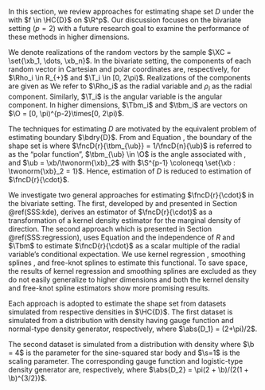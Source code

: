 

In this section, we review approaches for estimating shape set $D$ under the \mbox{assumption $\Xb_i \iid F$ for $i = 1, \dots, n$} with \ac{pdf} $f \in \HC{D}$ on $\R^p$. Our discussion focuses on the bivariate setting ($p=2$) with a future research goal to examine the performance of these methods in higher dimensions.

We denote realizations of the random vectors by the sample $\XC = \set{\xb_1, \dots, \xb_n}$. In the bivariate setting, the components of each random vector in Cartesian and polar coordinates are, respectively, \eqq{
  \Xb_i = \bmat{X_{i1} \\ X_{i2}} \qquad \text{and} \qquad \Wb_i = \bmat{\Rho_i \\ \T_i},
} for $\Rho_i \in R_{+}$ and $\T_i \in [0, 2\pi)$. Realizations of the components are given as \eqq{
  \xb_i = \bmat{x_{i1} \\ x_{i2}} \qquad \text{and} \qquad \wb_i = \bmat{\rho_i \\ \t_i}.
} We refer to $\Rho_i$ as the radial variable and $\rho_i$ as the radial component. Similarly, $\T_i$ is the angular variable \mbox{and $\t_i$} is the angular component. In higher dimensions, $\Tbm_i$ and $\tbm_i$ are vectors on $\O = [0, \pi)^{p-2}\times[0, 2\pi)$.

The techniques for estimating $D$ are motivated by the equivalent problem of estimating boundary $\bdry{D}$. From \mbox{Equation \eqref{Eq:D-boundary}} and Equation \eqref{Eq:boundary}, the boundary of the shape set is \eeq[boundary-u]{
  \bdry{D} = \set{\fncD{r}{\tbm_{\ub}}\ub : \ub \in \S^{p-1}},
} where $\fncD{r}{\tbm_{\ub}} = 1/\fncD{n}{\ub}$ is referred to as the "polar function", $\tbm_{\ub} \in \O$ is the angle associated with \mbox{direction $\ub$}, and $\ub = \xb/\twonorm{\xb}_2$ with $\S^{p-1} \coloneqq \set{\xb : \twonorm{\xb}_2 = 1}$. Hence, estimation of $D$ is reduced to estimation of $\fncD{r}{\cdot}$.

We investigate two general approaches for estimating $\fncD{r}{\cdot}$ in the bivariate setting. The first, developed by \citet{Kamiya2019} and presented in Section \@ref(SSS:kde), derives an estimator of $\fncD{r}{\cdot}$ as a transformation of a kernel density estimator for the marginal density of direction. The second approach which is presented in Section \@ref(SSS:regression), uses Equation \eqref{Eq:stargen} and the independence of $R$ and $\Tbm$ \citep{Kamiya2008} to estimate $\fncD{r}{\cdot}$ as a scalar multiple of the radial variable's conditional expectation. We use kernel regression \citep{Nadaraya1964, Watson1964}, smoothing splines \citep{Spath1988, Spath1995}, and free-knot splines \citep{DiMatteo2001} to estimate this functional. To save space, the results of kernel regression and smoothing splines are excluded as they do not easily generalize to higher dimensions and both the kernel density and free-knot spline estimators show more promising results.

Each approach is adopted to estimate the shape set from datasets simulated from respective densities in $\HC{D}$. The first dataset is simulated from a distribution with density \eeq[Simulation-1]{
  f_1(\xb) = \begin{cases} \frac{1}{2 + \pi}\expo{-\frac{1}{2}\paren{\abs{x_1} + \abs{x_2}}^2}, & \text{if $x_2 \geq 0$}; \\
      \frac{1}{2 + \pi}\expo{-\frac{1}{2}\paren{x_1^2 + x_2^2}}, & \text{otherwise,}
      \end{cases}
} having gauge function and normal-type density generator, respectively, \eeq[simulation-1]{
  \fncD[D_1]{n}{\xb} = \begin{cases} \abs{x_1} + \abs{x_2} & \text{for $x_2 > 0$}, \\
                               \sqrt{x_1^2 + x_2^2} & \text{for $x_2 \leq 0$}
                 \end{cases} \qquad \text{and} \qquad 
  \fnc{f_{01}}{r} = \frac{1}{2\abs{D_1}}\expo{-\frac{r^2}{2}},
} where $\abs{D_1} = (2+\pi)/2$.

The second dataset is simulated from a distribution with density \eeq[Simulation-2]{
  f_2(\xb; k) = \dfrac{\expo{-\frac{\sqrt{x_1^2 + x_2^2} + \b\frac{x_2^2}{\sqrt{x_1^2 + x_2^2}}}{\s}}}{\s^2\abs{D_2}\fnc{\log}{4}\paren{1 + \expo{-\frac{\sqrt{x_1^2 + x_2^2} + \b\frac{x_2^2}{\sqrt{x_1^2 + x_2^2}}}{\s}}}^2},
} where $\b = 4$ is the parameter for the sine-squared star body \citep{Liebscher2016} and $\s=1$ is the scaling parameter. The corresponding gauge function and logistic-type density generator are, respectively, \eeq[simulation-2]{
  \fncD[D_2]{n}{\xb} = \sqrt{x_1^2 + x_2^2}\paren{1 + \b\frac{x_2^2}{x_1^2 + x_2^2}},
  \qquad \text{and} \qquad
  \fnc{f_{02}}{r} = \frac{e^{-r/\s}}{\s^2\abs{D_2}\fnc{\log}{4}\paren{1 + e^{-r/\s}}^2},
} where $\abs{D_2} = \pi(2 + \b)/(2(1 + \b)^{3/2})$.

<!-- Finally, by assuming $\fncD{r}{\cdot}$ traces a curtate trochoid, we introduce the parametric trochoidal distribution families as candidate models for bivariate data in Section \@ref(SS:trochoidal-dist) and estimate the distribution and perform model selection using \ac{ml} estimation. -->

<!--Move this discussion to the estimation approach using the conditional mean-->

<!-- An important distinction must be made between the radial variable and the star-generalized radius variable. For random vector $\Xb_i \in \R^p$, the radial variable and the star-generalized radius variable are transformations of $\Xb_i$, respectively, \eqq{ -->
<!--   \Rho_i = \paren{\sumto{j=1}{p}X_{ij}^2}^{1/2} \qquad \text{and} \qquad R_i = \fnc{n_D}{\Xb_i}. -->
<!-- } The radial variable is the Euclidean distance of $\Xb$ from the origin and the star-generalized radius variable is the "distance" from the origin as measured by the gauge function. -->

<!-- In the bivariate setting, the function $\fnc{r_D}{\t, \mub}$ for $\t \in [0, 2\pi)$ is a univariate function in the polar plane with periodicity $2\pi$. There are many well founded strategies to estimating a continuous univariate function including nonparametric methods such as kernel smoothing \citep{Nadaraya1964, Watson1964} and smoothing splines \citep{Wahba1990, Spath1995}, semiparametric methods such as free-knot splines \citep{DiMatteo2001}, and parametric methods which are appropriate when the functional form of the underlying function is assumed to be from a family parameterized by a finite number of unknown parameters. -->

<!-- Nonparametric regression techniques provide simple and intuitive approaches to estimating a function through noisy data that do not assume a parametric form for the regression curve. A function space believed to contain the unknown regression curve is chosen based on assumptions of its smoothness such as continuity and differentiability. The data then determine an element of the function space to approximate the curve. -->

<!-- Compared to parametric models, nonparametric regression techniques rely more heavily on the data, are usually less interpretable, and inference may be more difficult and less efficient. However, the advantages of the parametric model are predicated on correctly specifying the functional form of the underlying regression curve. Nonparametric regression techniques overcome the difficulty of knowing the true functional form and are best suited for situations where little or no prior information about the function of interest is available. Parametric methods are most appropriate when details about the underlying process are known through scientific theory or expert knowledge. -->

<!-- For example, let $m(\cdot)$ denote the true regression curve and suppose we have a sample of $n$ observations. With a correctly specified parametric model, the mean squared error decays to zero at a rate of $n^{-1}$. The corresponding rate for nonparametric estimators is usually $n^{-\de}$ for $\de \in (0, 1)$ depending upon the smoothness of $m(\cdot)$. If $m(\cdot)$ is twice differentiable, then the decay rate is often quoted as $n^{-4/5}$ \citep{Eubank1999}. When the parametric model is misspecified, however, the $n^{-1}$ rate is no longer obtained and the nonparametric technique is likely to perform better in terms of mean-squared error. -->

<!-- Use of one technique does not preclude the use of the other. For example, nonparametric regression may be the approach used to perform the final stages of data analysis such as inference or may be exploratory in nature and aid in the selection of an appropriate parametric form. Thus, it is worth considering and comparing both approaches in our estimation of $\fncD{r}{\cdot}$. -->

<!--Below is a talk about choosing the "shape set" -->

<!-- When using the gauge function, we have some flexibility in determining which density level set is the shape set. The impact of this choice is examined later in the paper to assess whether estimation is affected by our choice of mapping a density level set to the shape set. For example, we may use an $\ell_{q}$-norm and say that the boundary of a density level set for which the largest $\ell_q$-norm is 1 is the boundary of the shape set. In other words, a more useful definition of the gauge function is \eeq[nD2]{ -->
<!--   \mink{\xb - \mub} = \maxa[\yb\in\R^p:\fnc{f}{\yb - \mub}=k]{\twonorm{\yb-\mub}_q}=\rstar, \qquad k = \fnc{f}{\xb - \mub}, -->
<!-- } where the value of the star-generalized radius variable produced by the gauge function is equal to the largest $\ell_q$-norm for all vectors producing a value $k$ of the density $f$. -->

<!-- For example, suppose we use the $\ell_2$-norm. Then the shape set is restricted to fit inside $\S^{p-1}$. In the bivariate setting, $D$ fits inside the unit circle and cannot have a volume greater than $\pi$. If instead we use the $\ell_{\nf}$-norm, then the shape set is restricted to fit inside the hypercube $\brac{-1, 1}^p$. In the bivariate setting, $D$ fits inside the square with vertices $(1, 1), (-1, 1), (-1, -1), (1, -1)$ and has a volume bounded above by $4$. -->

<!-- Finally, Equation \ref{Eq:nD2} gives us an intuitive way to find the star-generalized radius variable associated with an observation $\xb_i$ generated by a distribution $F \in \HC{D}$. The method is outlined below and uses the one-to-one relationship between the gauge function and the polar function for the boundary of the shape set given in Equation \ref{Eq:boundary}: -->

<!--   (1) Convert $\xb_i$ to polar coordinates $(\rho_i, \tbm_i)$ with respect to the center $\mub$, where $\rho_i$ is the radial component given as $\twonorm{\xb_i}_2$ and $\tbm_i$ is the angular component; -->
<!--   (1) Find the distance $r_i = \fnc{r}{\tbm_i}$ from $\mub$ to $\pd D$ in the direction of $\tbm_i$; -->
<!--   (1) The star-generalized radius variable for the $\ith$ observation is defined as \eqq{ \rstari{i} = \frac{\rho_i}{r_i}.} -->

<!-- To find the normalizing factor of the \ac{dgf}, assume we know the form of $f_0$ up to a proportional constant. We look at two \ac{dgf}'s with different tail decay, \eqq{ -->
<!--   \fnc{f_{01}}{r^{*}} \propto \ e^{-(r^{*})^2/2} \qquad \text{and} \qquad \fnc{f_{02}}{r^{*}} \propto \ \frac{1}{r^{*}}e^{-r^{*}}, -->
<!-- } where $f_{01}$ has the same rate of decay in the tails as the normal distribution and $f_{02}$ has the rate of decay equivalent to the logistic distribution. We previously found that the condition required of the \ac{dgf} to ensure that $f(\cdot) = f_0(n_D(\cdot))$ is a valid \ac{pdf} is \eqq{ -->
<!--   d\abs{D}\int_{0}^{\nf}(r^{*})^{d-1}\fnc{f_0}{r^{*}}dr^{*} = 1, -->
<!-- } where $d$ is the dimensionality of the random vector $\Xb$ with distribution that has a homothetic density and $\abs{D}$ denotes the volume of the shape set. Replacing $D$ with $\est{D}$, and assuming $\Xb \in \R^2$, then this integral is easily found for each of the two \ac{dgf}'s under consideration: \begin{align*} -->
<!--   2\abs{\est{D}}\int_{0}^{\nf}(r^{*})^{2-1}\fnc{f_{01}}{r^{*}}dr^{*} -->
<!--     &= 2\abs{\est{D}}\int_{0}^{\nf}r^{*}e^{-(r^{*})^2/2}dr^{*} \\ -->
<!--     &= 2\abs{\est{D}}\int_{0}^{\nf}e^{-u}du \qquad \text{where $u = r^2/2$} \\ -->
<!--     &= 2\abs{\est{D}}. -->
<!--   \end{align*} -->
<!-- To ensure this integral equals 1, we require the \ac{dgf} $f_{01}$ to be \eqq{ -->
<!--   \fnc{f_{01}}{r^{*}} = \frac{1}{2\abs{\est{D}}}e^{-(r^{*})^2/2}. -->
<!-- } Similarly for $f_{02}$, \begin{align*} -->
<!--   2\abs{\est{D}}\int_{0}^{\nf}(r^{*})^{2-1}\fnc{f_{02}}{r^{*}}dr^{*} -->
<!--     &= 2\abs{\est{D}}\int_{0}^{\nf}r^{*}\frac{1}{r^{*}}e^{-r^{*}}dr^{*} \\ -->
<!--     &= 2\abs{\est{D}}\int_{0}^{\nf}e^{-r^{*}}dr^{*} \\ -->
<!--     &= 2\abs{\est{D}}, -->
<!--   \end{align*} -->
<!-- so the same normalizing constant applies to $f_{02}$ to ensure $f$ is a valid \ac{pdf}, \eqq{ -->
<!--   \fnc{f_{02}}{r^{*}} = \frac{1}{2r^{*}\abs{\est{D}}}e^{-r^{*}}. -->
<!-- } -->

<!-- Finally, the likelihood function for the sample $\paren{\xb_1, \dots, \xb_n}$ with star-generalized radius variables $\paren{r^{*}_1, \dots, r^{*}_n}$ is \eqq{ -->
<!--   \fnc{L}{\paren{\xb_1, \dots, \xb_n}; \est{D}, \gbm} = \prod_{i=1}^n\fnc{f_0}{r^{*}; \gbm}, -->
<!-- } where $\gbm$ is the vector of parameters used by the \ac{dgf}. -->

<!-- We look at the log likelihood functions for the two \ac{dgf}'s $f_{01}$ and $f_{02}$, as this sheds some light on the tradeoff between the smoothness of the function for the boundary of the shape set, $\est{r}(\t)$ and the resulting star-generalized variables. Let $\ell_{01}$ and $\ell_{02}$ denote the log-likelihood functions of \ac{dgf}'s $f_{01}$ and $f_{02}$, respectively. Then, \begin{align*} -->
<!--   \ell_{01} &= \sumto{i=1}{n}\fnc{\log}{\frac{1}{2\abs{\est{D}}}e^{-(r^{*})^2/2}} = -n\fnc{\log}{2\abs{\est{D}}} - \frac{n\overline{(r^{*})^2}}{2}; \\ -->
<!--   \\ -->
<!--   \ell_{02} &= \sumto{i=1}{n}\fnc{\log}{\frac{1}{2r^{*}\abs{\est{D}}}e^{-r^{*}}} = -n\fnc{\log}{2\abs{\est{D}}} - n\overline{\log(r^{*})} - n\overline{r^{*}}, -->
<!--   \end{align*} -->
<!-- where $\overline{r^{*}} = \sumto{i=1}{n}r_i/n$ and $\overline{\log(r^{*})} = \sumto{i=1}{n}\log(r_i)/n$. -->

<!-- Looking first at $\ell_{01}$, we see that the likelihood is inversely related to both the volume of the shape set and the average of the squared star-generalized radius variables. Maximizing the likelihood requires maximizing the shape set volume and minimizing the star-generalized radii. However, there is a trade-off between the volume of the shape set and the star-generalized radii.  -->

<!-- For example, assume we are dealing with a dataset of 2-dimensional vectors where each coordinate is centered about the origin and scaled by the sample standard deviation. A kernel regression estimator using a very small bandwidth is likely to produce a shape that is not very smooth with the resulting estimate overfitting the data, producing an estimated function that has many local minima (points near the origin) and maxima (points far from the origin). Scaling the resulting function so that its global maximum is $1$ shrinks the estimated function into the unit circle producing the estimated boundary of the shape set $\partial\est{D}$. The maximum volume of $\est{D}$ in the 2-dimensional setting is $\pi$. The more local minima and maxima there are in $\partial\est{D}$ and the larger the differences of the values of these minima and maxima, the smaller the volume of $\est{D}$. However, since $\partial\est{D}$ is overfitting the data, the resulting mean of the star-generalized radii are smaller since the kernel estimator is closer to the actual observations than that of an equivalent kernel estimator with a larger bandwidth. -->

<!-- Conversely, the kernel estimator with a bandwidth that is too large estimates a shape set resembling the unit circle. In fact, as the bandwidth increases the kernel estimator converges to a constant function. The volume of resulting estimated shape set thus approaches the maximum volume $\pi$ in the 2-dimensional setting as we increase the bandwidth. While maximizing the volume of the shape set serves to increase the likelihood through the normalizing constant of the \ac{dgf}, using this shape set increases mean of the star-generalized radii as the resulting estimated function converges to the global average. In addition, the large bandwidth leads to an estimated shape set that smooths over the dependencies in the coordinates of the sample vectors. The overall effect is a lower likelihood, as the trade-off between larger shape set volume and larger star-generalized radii lead to a lower likelihood and an uninformative shape set in regards to the dependence structure. -->

<!-- With this in mind, we choose the bandwidth argument by calculating a kernel estimate using a grid of bandwidths, calculating the log-likelihood function for each bandwidth, and choosing the one that maximizes the likelihood. Figures \ref{Fig:sim1-nwllik} and \ref{Fig:sim2-nwllik} plot the estimated shape set boundary using the optimal bandwidth for each simulation, respectively. We also show the log-likelihood function calculated at each value in the grid of prospective bandwidths and the trade-off between the volume of the estimated shape set and resulting mean of the star-generalized radius variables. -->

<!-- ![\label{Fig:sim1-nwllik}Simulation 1: Estimation of shape set using Nadaraya-Watson estimator with a Gaussian kernel and bandwidth selected to maximize the likelihood assuming a \ac{dgf} with decay equivalent to the normal distribution](images/nw-llik1.png) -->

<!-- ![\label{Fig:sim2-nwllik}Simulation 2: Estimation of shape set using Nadaraya-Watson estimator with a Gaussian kernel and bandwidth selected to maximize the likelihood assuming a \ac{dgf} with decay equivalent to the normal distribution](images/nw-llik2.png) -->
